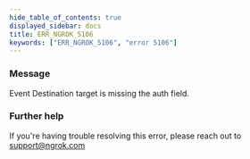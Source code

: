 ```yaml
---
hide_table_of_contents: true
displayed_sidebar: docs
title: ERR_NGROK_5106
keywords: ["ERR_NGROK_5106", "error 5106"]
---
```


### Message

Event Destination target is missing the auth field.

### Further help

If you're having trouble resolving this error, please reach out to [support@ngrok.com](mailto:support@ngrok.com?subject=Help%20with%20ERR_NGROK_5106)
